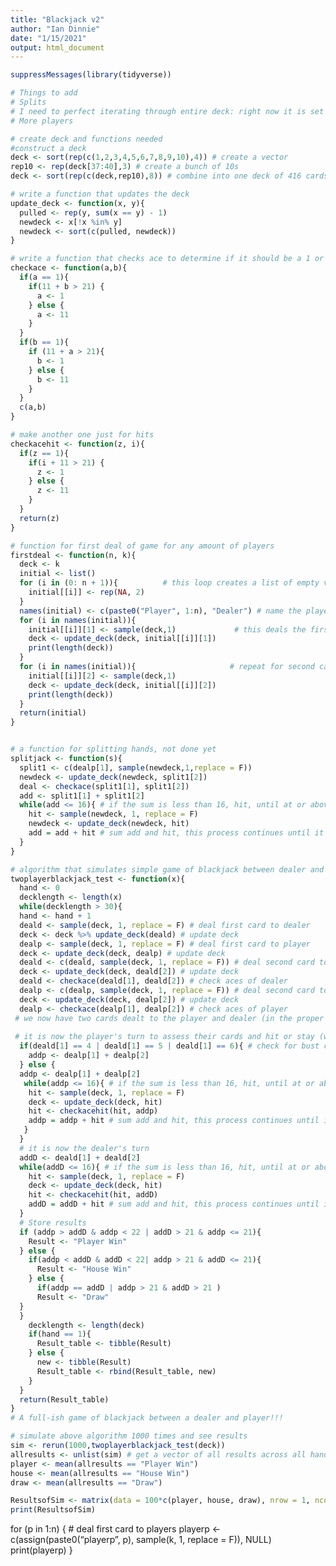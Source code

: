 ---
title: "Blackjack v2"
author: "Ian Dinnie"
date: "1/15/2021"
output: html_document
---


```{r setup, include=T}
suppressMessages(library(tidyverse))
```

```{r}

# Things to add
# Splits
# I need to perfect iterating through entire deck: right now it is set to stop when there are 30 cards remaining, when the deck gets too small to go through it a whole iteration it throws up an error because it runs out of cards to sample
# More players

```

```{r}
# create deck and functions needed
#construct a deck
deck <- sort(rep(c(1,2,3,4,5,6,7,8,9,10),4)) # create a vector
rep10 <- rep(deck[37:40],3) # create a bunch of 10s
deck <- sort(rep(c(deck,rep10),8)) # combine into one deck of 416 cards

# write a function that updates the deck
update_deck <- function(x, y){
  pulled <- rep(y, sum(x == y) - 1)
  newdeck <- x[!x %in% y]
  newdeck <- sort(c(pulled, newdeck))
}

# write a function that checks ace to determine if it should be a 1 or 11
checkace <- function(a,b){
  if(a == 1){
    if(11 + b > 21) {
      a <- 1
    } else {
      a <- 11
    }
  }
  if(b == 1){
    if (11 + a > 21){
      b <- 1
    } else {
      b <- 11
    }
  } 
  c(a,b)
}

# make another one just for hits
checkacehit <- function(z, i){
  if(z == 1){
    if(i + 11 > 21) {
      z <- 1
    } else {
      z <- 11
    }
  }
  return(z)
}

# function for first deal of game for any amount of players
firstdeal <- function(n, k){
  deck <- k
  initial <- list()
  for (i in (0: n + 1)){          # this loop creates a list of empty vectors to be filled in lower loops
    initial[[i]] <- rep(NA, 2)
  }
  names(initial) <- c(paste0("Player", 1:n), "Dealer") # name the players and dealer
  for (i in names(initial)){
    initial[[i]][1] <- sample(deck,1)             # this deals the first card to each player and the dealer, updating deck along way
    deck <- update_deck(deck, initial[[i]][1])
    print(length(deck))
  }
  for (i in names(initial)){                     # repeat for second card
    initial[[i]][2] <- sample(deck,1)
    deck <- update_deck(deck, initial[[i]][2])
    print(length(deck))
  }
  return(initial)
}


# a function for splitting hands, not done yet
splitjack <- function(s){
  split1 <- c(dealp[1], sample(newdeck,1,replace = F))
  newdeck <- update_deck(newdeck, split1[2])
  deal <- checkace(split1[1], split1[2])
  add <- split1[1] + split1[2]
  while(add <= 16){ # if the sum is less than 16, hit, until at or above 16
    hit <- sample(newdeck, 1, replace = F)
    newdeck <- update_deck(newdeck, hit)   
    add = add + hit # sum add and hit, this process continues until it exceeds 16
  }
}

```

```{r}
# algorithm that simulates simple game of blackjack between dealer and player
twoplayerblackjack_test <- function(x){
  hand <- 0
  decklength <- length(x)
  while(decklength > 30){
  hand <- hand + 1
  deald <- sample(deck, 1, replace = F) # deal first card to dealer
  deck <- deck %>% update_deck(deald) # update deck
  dealp <- sample(deck, 1, replace = F) # deal first card to player
  deck <- update_deck(deck, dealp) # update deck
  deald <- c(deald, sample(deck, 1, replace = F)) # deal second card to dealer
  deck <- update_deck(deck, deald[2]) # update deck
  deald <- checkace(deald[1], deald[2]) # check aces of dealer
  dealp <- c(dealp, sample(deck, 1, replace = F)) # deal second card to player
  deck <- update_deck(deck, dealp[2]) # update deck
  dealp <- checkace(dealp[1], dealp[2]) # check aces of player
 # we now have two cards dealt to the player and dealer (in the proper sequence), and an updated deck, yay
  
 # it is now the player's turn to assess their cards and hit or stay (want to add splits at some point)
  if(deald[1] == 4 | deald[1] == 5 | deald[1] == 6){ # check for bust cards, stay if showing
    addp <- dealp[1] + dealp[2]
  } else {
  addp <- dealp[1] + dealp[2]
   while(addp <= 16){ # if the sum is less than 16, hit, until at or above 16
    hit <- sample(deck, 1, replace = F)
    deck <- update_deck(deck, hit)
    hit <- checkacehit(hit, addp)
    addp = addp + hit # sum add and hit, this process continues until it exceeds 16
   }
  }
  # it is now the dealer's turn
  addD <- deald[1] + deald[2]
  while(addD <= 16){ # if the sum is less than 16, hit, until at or above 16
    hit <- sample(deck, 1, replace = F)
    deck <- update_deck(deck, hit)
    hit <- checkacehit(hit, addD)
    addD = addD + hit # sum add and hit, this process continues until it exceeds 16
  }
  # Store results
  if (addp > addD & addp < 22 | addD > 21 & addp <= 21){
    Result <- "Player Win"
  } else {
    if(addp < addD & addD < 22| addp > 21 & addD <= 21){
      Result <- "House Win"
    } else {
      if(addp == addD | addp > 21 & addD > 21 )
      Result <- "Draw"
  }
  }
    decklength <- length(deck)  
    if(hand == 1){
      Result_table <- tibble(Result)
    } else {
      new <- tibble(Result)
      Result_table <- rbind(Result_table, new)
    }
  }
  return(Result_table)
}
# A full-ish game of blackjack between a dealer and player!!!
```

```{r}
# simulate above algorithm 1000 times and see results
sim <- rerun(1000,twoplayerblackjack_test(deck))
allresults <- unlist(sim) # get a vector of all results across all hands 
player <- mean(allresults == "Player Win")
house <- mean(allresults == "House Win")
draw <- mean(allresults == "Draw")

ResultsofSim <- matrix(data = 100*c(player, house, draw), nrow = 1, ncol = 3, dimnames = list("%",c("Player Win %", "House Win %", "Draw %")), byrow = T) # create a neat matrix to display sim results
print(ResultsofSim)
```

for (p in 1:n) {             # deal first card to players
  playerp <- c(assign(paste0("playerp", p), sample(k, 1, replace = F)), NULL)
  print(playerp)
  }